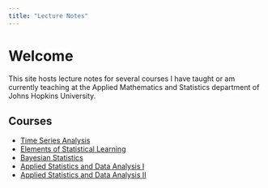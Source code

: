 ```yaml
---
title: "Lecture Notes"
---
```


# Welcome

This site hosts lecture notes for several courses I have taught or am currently teaching at the Applied Mathematics and Statistics department of Johns Hopkins University.

## Courses
- [Time Series Analysis](tsa/index.html)
- [Elements of Statistical Learning](esl/index.html)
- [Bayesian Statistics](bayes/index.html)
- [Applied Statistics and Data Analysis I](asda1/index.html)
- [Applied Statistics and Data Analysis II](asda2/index.html)
